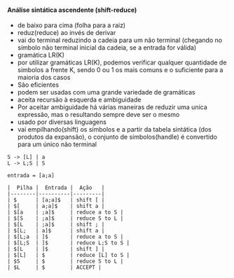 






#### Análise sintática ascendente (shift-reduce)

-   de baixo para cima (folha para a raiz)
-   reduz(reduce) ao invés de derivar
-   vai do terminal reduzindo a cadeia para um não terminal (chegando no
    símbolo não terminal inicial da cadeia, se a entrada for válida)
-   gramática LR(K)
-   por utilizar gramáticas LR(K), podemos verificar qualquer quantidade
    de simbolos a frente K, sendo 0 ou 1 os mais comuns e o suficiente
    para a maioria dos casos
-   São eficientes
-   podem ser usadas com uma grande variedade de gramáticas
-   aceita recursão à esquerda e ambiguidade
-   Por aceitar ambiguidade há várias maneiras de reduzir uma unica
    expressão, mas o resultando sempre deve ser o mesmo
-   usado por diversas linguagens
-   vai empilhando(shift) os símbolos e a partir da tabela sintática
    (dos produtos da expansão), o conjunto de símbolos(handle) é
    convertido para um único não terminal

``` {code-block-mode="2" spellcheck="false" code-block-lang="markdown"}
S -> [L] | a
L -> L;S | S

entrada = [a;a]

|  Pilha |  Entrada |  Ação   |
|--------|----------|---------|
| $      | [a;a]$   | shift [ |
| $[     | a;a]$    | shift a |
| $[a    | ;a]$     | reduce a to S |
| $[S    | ;a]$     | reduce S to L |
| $[L    | ;a]$     | shift ; |
| $[L;   | a]$      | shift a |
| $[L;a  | ]$       | reduce a to S |
| $[L;S  | ]$       | reduce L;S to S |
| $[L    | ]$       | shift ] |
| $[L]   | $        | reduce [L] to S |
| $S     | $        | reduce S to L |
| $L     | $        | ACCEPT |
```


